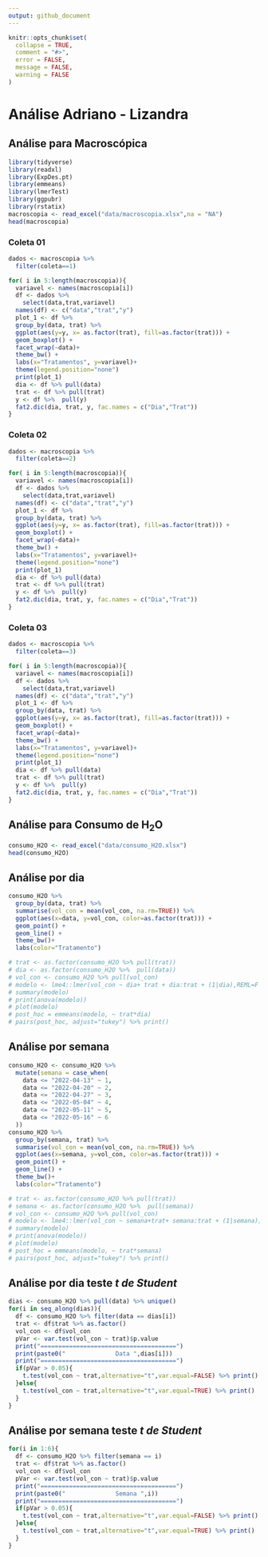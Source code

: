 ```yaml
---
output: github_document
---
```


<!-- README.md is generated from README.Rmd. Please edit that file -->

```r
knitr::opts_chunk$set(
  collapse = TRUE,
  comment = "#>",
  error = FALSE,
  message = FALSE,
  warning = FALSE
)
```

# Análise Adriano - Lizandra

## Análise para Macroscópica

```r
library(tidyverse)
library(readxl)
library(ExpDes.pt)
library(emmeans)
library(lmerTest)
library(ggpubr)
library(rstatix)
macroscopia <- read_excel("data/macroscopia.xlsx",na = "NA")
head(macroscopia)
```

### Coleta 01
```r
dados <- macroscopia %>% 
  filter(coleta==1)

for( i in 5:length(macroscopia)){
  variavel <- names(macroscopia[i])
  df <- dados %>% 
    select(data,trat,variavel)
  names(df) <- c("data","trat","y")
  plot_1 <- df %>% 
  group_by(data, trat) %>% 
  ggplot(aes(y=y, x= as.factor(trat), fill=as.factor(trat))) +
  geom_boxplot() +
  facet_wrap(~data)+
  theme_bw() +
  labs(x="Tratamentos", y=variavel)+
  theme(legend.position="none")
  print(plot_1)
  dia <- df %>% pull(data)
  trat <- df %>% pull(trat)
  y <- df %>%  pull(y)
  fat2.dic(dia, trat, y, fac.names = c("Dia","Trat"))
}
```

### Coleta 02
```r
dados <- macroscopia %>% 
  filter(coleta==2)

for( i in 5:length(macroscopia)){
  variavel <- names(macroscopia[i])
  df <- dados %>% 
    select(data,trat,variavel)
  names(df) <- c("data","trat","y")
  plot_1 <- df %>% 
  group_by(data, trat) %>% 
  ggplot(aes(y=y, x= as.factor(trat), fill=as.factor(trat))) +
  geom_boxplot() +
  facet_wrap(~data)+
  theme_bw() +
  labs(x="Tratamentos", y=variavel)+
  theme(legend.position="none")
  print(plot_1)
  dia <- df %>% pull(data)
  trat <- df %>% pull(trat)
  y <- df %>%  pull(y)
  fat2.dic(dia, trat, y, fac.names = c("Dia","Trat"))
}
```
### Coleta 03
```r
dados <- macroscopia %>% 
  filter(coleta==3)

for( i in 5:length(macroscopia)){
  variavel <- names(macroscopia[i])
  df <- dados %>% 
    select(data,trat,variavel)
  names(df) <- c("data","trat","y")
  plot_1 <- df %>% 
  group_by(data, trat) %>% 
  ggplot(aes(y=y, x= as.factor(trat), fill=as.factor(trat))) +
  geom_boxplot() +
  facet_wrap(~data)+
  theme_bw() +
  labs(x="Tratamentos", y=variavel)+
  theme(legend.position="none")
  print(plot_1)
  dia <- df %>% pull(data)
  trat <- df %>% pull(trat)
  y <- df %>%  pull(y)
  fat2.dic(dia, trat, y, fac.names = c("Dia","Trat"))
}
```

## Análise para Consumo de H~2~O
```r
consumo_H2O <- read_excel("data/consumo_H2O.xlsx")
head(consumo_H2O)
```

## Análise por dia

```r
consumo_H2O %>% 
  group_by(data, trat) %>% 
  summarise(vol_con = mean(vol_con, na.rm=TRUE)) %>% 
  ggplot(aes(x=data, y=vol_con, color=as.factor(trat))) +
  geom_point() +
  geom_line() +
  theme_bw()+
  labs(color="Tratamento")
```

```r
# trat <- as.factor(consumo_H2O %>% pull(trat))
# dia <- as.factor(consumo_H2O %>%  pull(data))
# vol_con <- consumo_H2O %>% pull(vol_con)
# modelo <- lme4::lmer(vol_con ~ dia+ trat + dia:trat + (1|dia),REML=F )
# summary(modelo)
# print(anova(modelo))
# plot(modelo)
# post_hoc = emmeans(modelo, ~ trat*dia)
# pairs(post_hoc, adjust="tukey") %>% print()
```

## Análise por semana


```r
consumo_H2O <- consumo_H2O %>% 
  mutate(semana = case_when(
    data <= "2022-04-13" ~ 1,
    data <= "2022-04-20" ~ 2,
    data <= "2022-04-27" ~ 3,
    data <= "2022-05-04" ~ 4,
    data <= "2022-05-11" ~ 5,
    data <= "2022-05-16" ~ 6
  )) 
consumo_H2O %>% 
  group_by(semana, trat) %>% 
  summarise(vol_con = mean(vol_con, na.rm=TRUE)) %>% 
  ggplot(aes(x=semana, y=vol_con, color=as.factor(trat))) +
  geom_point() +
  geom_line() +
  theme_bw()+
  labs(color="Tratamento")
```

```r
# trat <- as.factor(consumo_H2O %>% pull(trat))
# semana <- as.factor(consumo_H2O %>%  pull(semana))
# vol_con <- consumo_H2O %>% pull(vol_con)
# modelo <- lme4::lmer(vol_con ~ semana+trat+ semana:trat + (1|semana))
# summary(modelo)
# print(anova(modelo))
# plot(modelo)
# post_hoc = emmeans(modelo, ~ trat*semana)
# pairs(post_hoc, adjust="tukey") %>% print()
```


## Análise por dia teste *t de Student*

```r
dias <- consumo_H2O %>% pull(data) %>% unique()
for(i in seq_along(dias)){
  df <- consumo_H2O %>% filter(data == dias[i])
  trat <- df$trat %>% as.factor()
  vol_con <- df$vol_con
  pVar <- var.test(vol_con ~ trat)$p.value
  print("======================================")
  print(paste0("              Data ",dias[i]))
  print("======================================")
  if(pVar > 0.05){
    t.test(vol_con ~ trat,alternative="t",var.equal=FALSE) %>% print()
  }else{
    t.test(vol_con ~ trat,alternative="t",var.equal=TRUE) %>% print()
  }
}
```

## Análise por semana teste *t de Student*

```r
for(i in 1:6){
  df <- consumo_H2O %>% filter(semana == i)
  trat <- df$trat %>% as.factor()
  vol_con <- df$vol_con
  pVar <- var.test(vol_con ~ trat)$p.value
  print("======================================")
  print(paste0("              Semana ",i))
  print("======================================")
  if(pVar > 0.05){
    t.test(vol_con ~ trat,alternative="t",var.equal=FALSE) %>% print()
  }else{
    t.test(vol_con ~ trat,alternative="t",var.equal=TRUE) %>% print()
  }
}
```


